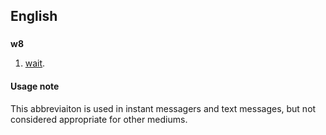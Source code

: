 ==English==

==={{Abbreviation}}===
'''w8'''

# {{context|internet slang|text messaging}} [[wait]]. 

====Usage note====
This abbreviaiton is used in instant messagers and text messages, but not considered appropriate for other mediums.